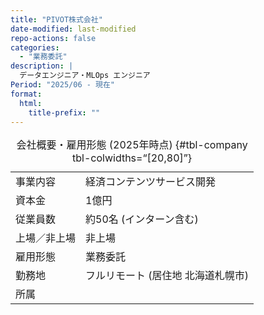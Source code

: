 ```yaml
---
title: "PIVOT株式会社"
date-modified: last-modified
repo-actions: false
categories:
  - "業務委託"
description: |
  データエンジニア・MLOps エンジニア
Period: "2025/06 - 現在"
format:
  html:
    title-prefix: ""
---
```


:会社概要・雇用形態 (2025年時点) {#tbl-company tbl-colwidths="[20,80]"}

|              |                                    |
| :---         | :---                               |
| 事業内容     | 経済コンテンツサービス開発         |
| 資本金       | 1億円                              |
| 従業員数     | 約50名 (インターン含む)            |
| 上場／非上場 | 非上場                             |
| 雇用形態     | 業務委託                           |
| 勤務地       | フルリモート (居住地 北海道札幌市) |
| 所属         |                                    |

